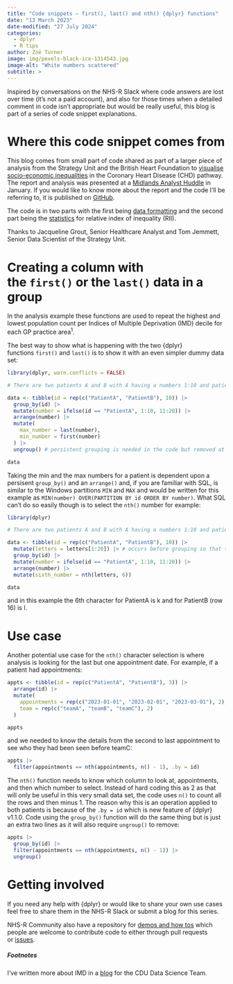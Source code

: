 ```yaml
---
title: "Code snippets – first(), last() and nth() {dplyr} functions"
date: "13 March 2023"
date-modified: "27 July 2024"
categories:
  - dplyr
  - R tips
author: Zoë Turner
image: img/pexels-black-ice-1314543.jpg
image-alt: "White numbers scattered"
subtitle: >
---
```


Inspired by conversations on the NHS-R Slack where code answers are lost over time (it’s not a paid account), and also for those times when a detailed comment in code isn’t appropriate but would be really useful, this blog is part of a series of code snippet explanations.

# **Where this code snippet comes from**

This blog comes from small part of code shared as part of a larger piece of analysis from the Strategy Unit and the British Heart Foundation to [visualise socio-economic inequalities](https://www.strategyunitwm.nhs.uk/publications/socio-economic-inequalities-coronary-heart-disease) in the Coronary Heart Disease (CHD) pathway. The report and analysis was presented at a [Midlands Analyst Huddle](https://www.youtube.com/watch?v=kB-FVmpY08A) in January. If you would like to know more about the report and the code I’ll be referring to, it is published on [GitHub](https://github.com/The-Strategy-Unit/visualising-inequalities).

The code is in two parts with the first being [data formatting](https://github.com/The-Strategy-Unit/visualising-inequalities/blob/2d51ddb2a17bef2177e46c82f6e00c0d66d68020/rii_calculations.R#L1) and the second part being the [statistics](https://github.com/The-Strategy-Unit/visualising-inequalities/blob/2d51ddb2a17bef2177e46c82f6e00c0d66d68020/rii_calculations.R#L93) for relative index of inequality (RII).

Thanks to Jacqueline Grout, Senior Healthcare Analyst and Tom Jemmett, Senior Data Scientist of the Strategy Unit.

# **Creating a column with the `first()` or the `last()` data in a group**

In the analysis example these functions are used to repeat the highest and lowest population count per Indices of Multiple Deprivation (IMD) decile for each GP practice area^1^.

The best way to show what is happening with the two {dplyr} functions `first()` and `last()` is to show it with an even simpler dummy data set:

```r
library(dplyr, warn.conflicts = FALSE)

# There are two patients A and B with A having a numbers 1:10 and patient B has numbers 11:20

data <- tibble(id = rep(c("PatientA", "PatientB"), 10)) |>
  group_by(id) |>
  mutate(number = ifelse(id == "PatientA", 1:10, 11:20)) |>
  arrange(number) |>
  mutate(
    max_number = last(number),
    min_number = first(number)
  ) |>
  ungroup() # persistent grouping is needed in the code but removed at the end for good practice

data
```

Taking the min and the max numbers for a patient is dependent upon a persisent `group_by()` and an `arrange()` and, if you are familiar with SQL, is similar to the Windows partitions `MIN` and `MAX` and would be written for this example as `MIN(number) OVER(PARTITION BY id ORDER BY number)`. What SQL can’t do so easily though is to select the `nth()` number for example:

```r
library(dplyr)

# There are two patients A and B with A having a numbers 1:10 and patient B has numbers 11:20 and letters from

data <- tibble(id = rep(c("PatientA", "PatientB"), 10)) |>
  mutate(letters = letters[1:20]) |> # occurs before grouping so that the letters don't get restricted to the 10 rows in a group
  group_by(id) |>
  mutate(number = ifelse(id == "PatientA", 1:10, 11:20)) |>
  arrange(number) |>
  mutate(sixth_number = nth(letters, 6))

data
```

and in this example the 6th character for PatientA is k and for PatientB (row 16) is l.

# **Use case**

Another potential use case for the `nth()` character selection is where analysis is looking for the last but one appointment date. For example, if a patient had appointments:

```r
appts <- tibble(id = rep(c("PatientA", "PatientB"), 3)) |>
  arrange(id) |> 
  mutate(
    appointments = rep(c("2023-01-01", "2023-02-01", "2023-03-01"), 2),
    team = rep(c("teamA", "teamB", "teamC"), 2)
  )

appts
```

and we needed to know the details from the second to last appointment to see who they had been seen before teamC:

```r
appts |> 
  filter(appointments == nth(appointments, n() - 1), .by = id)
```

The `nth()` function needs to know which column to look at, appointments, and then which number to select. Instead of hard coding this as 2 as that will only be useful in this very small data set, the code uses `n()` to count all the rows and then minus 1. The reason why this is an operation applied to both patients is because of the `.by = id` which is new feature of {dplyr} v1.1.0. Code using the `group_by()` function will do the same thing but is just an extra two lines as it will also require `ungroup()` to remove:

```r
appts |> 
  group_by(id) |> 
  filter(appointments == nth(appointments, n() - 1)) |> 
  ungroup()
```

# **Getting involved**

If you need any help with {dplyr} or would like to share your own use cases feel free to share them in the NHS-R Slack or submit a blog for this series.

NHS-R Community also have a repository for [demos and how tos](https://github.com/nhs-r-community/demos-and-how-tos) which people are welcome to contribute code to either through pull requests or [issues](https://github.com/nhs-r-community/demos-and-how-tos/issues).

##### **Footnotes**

I’ve written more about IMD in a [blog](https://cdu-data-science-team.github.io/team-blog/posts/2021-05-14-index-of-multiple-deprivation/) for the CDU Data Science Team.
